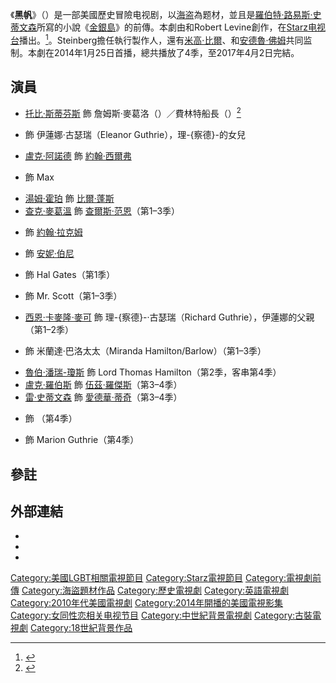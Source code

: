 {{noteTA
|G1=Show
}}
{{Infobox television
 |show_name = 黑帆<br />''Black Sails''
 |image = Black Sails opening title.jpg
 |genre = [[時代劇|歷史時代]]<br />冒險
 |creator = {{Plainlist|
* {{link-en|Jonathan E. Steinberg|Jonathan E. Steinberg}}
* Robert Levine
}}
|starring = {{Plainlist|
* [[托比·斯蒂芬斯|托比·斯蒂芬斯]]
* {{link-en|漢娜·紐|Hannah New}}
* [[盧克·阿諾德|盧克·阿諾德]]
* {{link-en|傑西卡·派克·甘迺迪|Jessica Parker Kennedy}}
* [[湯姆·霍珀_(1985年生演員)|湯姆·霍珀]]
* [[查克·麥葛溫|查克·麥葛溫]]
* {{link-en|托比·史密茲|Toby Schmitz}}
* {{link-en|克拉拉·佩吉特|Clara Paget}}
* {{link-en|Mark Ryan (actor)|Mark Ryan (actor)|Mark Ryan}}
* {{link-en|海金·凱－卡辛|Hakeem Kae-Kazim}}
* {{link-en|Sean Cameron Michael|Sean Cameron Michael}}
* {{link-en|Louise Barnes|Louise Barnes}}
* [[魯伯·潘瑞-瓊斯|魯伯·潘瑞-瓊斯]]
* [[盧克·羅伯斯|盧克·羅伯斯]]
* [[雷·史蒂文森|雷·史蒂文森]]
* {{link-en|大衛·威爾莫特|David Wilmot (actor)}}
* {{link-en|哈里特·沃特|Harriet Walter}}
}}
 |composer = {{link-en|比爾·麥克瑞利|Bear McCreary}}
 |country = 美國
 |language = 英語
 |num_seasons = 4
 |num_episodes = 38
 |list_episodes =
 |executive_producer = {{Plainlist|
* [[米高·比爾|米高·比爾]]
* {{link-en|布拉德利·富勒|Bradley Fuller}}
* [[安德魯·佛姆|安德魯·佛姆]]
* Jonathan E. Steinberg
* Chris Symes
* Robert Levine
* Michael Chernuchin
* Dan Shotz
* {{link-en|布拉德·凱恩|Brad Kane}}
}}
 |producer = {{Plainlist|
* Nina Heyns
* Jonathan Brytus
* Erik Henry
}}
 |location = [[南非|南非]][[開普敦|開普敦]]
 |cinematography = Lukas Ettlin<br />Jules O'Loughlin<br />David Luther<br />Gavin Struthers
 |editor = Joe Hobeck<br />Paul Trejo<br />John Coniglio
 |runtime = 49–65分鐘<!-- Shortest episode: 49 min 22 sec; longest: 64 min 58 sec -->
 |company = [[Platinum_Dunes|Platinum Dunes]]<br />Quaker Moving Pictures
 |distributor = Starz Original
 |channel = [[Starz_(電視頻道)|Starz]]
 |first_aired = {{Start date|2014|1|25}}
 |last_aired = {{End date|2017|4|2}}
 |website = https://www.starz.com/series/blacksails/episodes
 |website_title = Official website
}}
《'''黑帆'''》（{{lang-en|'''''Black Sails'''''}}）是一部美國歷史冒險电视剧，以[[海盗|海盗]]為题材，並且是[[羅伯特·路易斯·史蒂文森|羅伯特·路易斯·史蒂文森]]所寫的小說《[[金銀島|金銀島]]》的前傳。本劇由{{link-en|Jonathan E. Steinberg|Jonathan E. Steinberg}}和Robert Levine創作，在[[Starz_(电视频道)|Starz电视台]]播出。<ref>{{cite web|title=Starz新海盗剧《黑帆》1月首播 迈克尔·贝监制|url=http://tv.67.com/omzx/2013/11/27/717693.html|accessdate=2015-03-30|archive-date=2015-04-02|archive-url=https://web.archive.org/web/20150402182121/http://tv.67.com/omzx/2013/11/27/717693.html|dead-url=no}}</ref>。Steinberg擔任執行製作人，還有[[米高·比爾|米高·比爾]]、{{link-en|布拉德利·富勒|Bradley Fuller}}和[[安德魯·佛姆|安德魯·佛姆]]共同监制。本劇在2014年1月25日首播，總共播放了4季，至2017年4月2日完結。

== 演員 ==
{{main|{{le|黑帆演員角色列表|List of Black Sails characters}}}}

* [[托比·斯蒂芬斯|托比·斯蒂芬斯]] 飾 詹姆斯·麥葛洛（{{link-en|James McGraw}}）／費林特船長（{{link-en|Captain Flint|Captain Flint|James McGraw/Flint}}）<ref name="regulars">{{cite web|url=http://moviepilot.com/reviews/2549108?lt_source=external,manual|archive-url=https://archive.is/20160831201834/http://moviepilot.com/reviews/2549108?lt_source=external,manual|url-status=dead|archive-date=August 31, 2016|title=BLACK SAILS Ain't Your Daddy's Pirate Tale|last=Anderson|first=D.M.|work=[[Movie_Pilot|Movie Pilot]]|date=December 30, 2014|access-date=November 8, 2015}}</ref>
* {{link-en|漢娜·紐|Hannah New}} 飾 伊蓮娜·古瑟瑞（Eleanor Guthrie），理-{察德}-的女兒
* [[盧克·阿諾德|盧克·阿諾德]] 飾 [[約翰·西爾弗|約翰·西爾弗]]
* {{link-en|傑西卡·派克·甘迺迪|Jessica Parker Kennedy}} 飾 Max
* [[湯姆·霍珀_(1985年生演員)|湯姆·霍珀]] 飾 [[比爾·蓬斯|比爾·蓬斯]]
* [[查克·麥葛溫|查克·麥葛溫]] 飾 [[查爾斯·范恩|查爾斯·范恩]]（第1–3季）
* {{link-en|托比·史密茲|Toby Schmitz}} 飾 [[棉布傑克|約翰·拉克姆]]
* {{link-en|克拉拉·佩吉特|Clara Paget}} 飾 [[安妮·伯尼|安妮·伯尼]]
* {{link-en|Mark Ryan (actor)|Mark Ryan (actor)|Mark Ryan}} 飾 Hal Gates（第1季）
* {{link-en|海金·凱-卡辛|Hakeem Kae-Kazim}} 飾 Mr. Scott（第1–3季）
* [[西恩·卡麥隆·麥可|西恩·卡麥隆·麥可]] 飾 理-{察德}-·古瑟瑞（Richard Guthrie），伊蓮娜的父親（第1–2季）
* {{link-en|Louise Barnes|Louise Barnes}} 飾 米蘭達·巴洛太太（Miranda Hamilton/Barlow）（第1–3季）
* [[魯伯·潘瑞-瓊斯|魯伯·潘瑞-瓊斯]] 飾 Lord Thomas Hamilton（第2季，客串第4季）
* [[盧克·羅伯斯|盧克·羅伯斯]] 飾 [[伍茲·羅傑斯|伍茲·羅傑斯]]（第3–4季）
* [[雷·史蒂文森|雷·史蒂文森]] 飾 [[黑鬍子|愛德華·蒂奇]]（第3–4季）
* {{link-en|大衛·威爾莫特|David Wilmot (actor)}} 飾 {{link-en|Israel Hands|Israel Hands}}（第4季）
* {{link-en|哈里特·沃特|Harriet Walter}} 飾 Marion Guthrie（第4季）

==參註==
{{reflist}}

== 外部連結 == 
* {{Netflix title|70285580|黑帆}}
* {{IMDb title|2375692|黑帆}}
* {{douban}}

{{Starz电视节目}}
{{DEFAULTSORT:Black Sails}}
[[Category:美國LGBT相關電視節目|Category:美國LGBT相關電視節目]]
[[Category:Starz電視節目|Category:Starz電視節目]]
[[Category:電視劇前傳|Category:電視劇前傳]]
[[Category:海盜題材作品|Category:海盜題材作品]]
[[Category:歷史電視劇|Category:歷史電視劇]]
[[Category:英語電視劇|Category:英語電視劇]]
[[Category:2010年代美國電視劇|Category:2010年代美國電視劇]]
[[Category:2014年開播的美國電視影集|Category:2014年開播的美國電視影集]]
[[Category:女同性恋相关电视节目|Category:女同性恋相关电视节目]]
[[Category:中世紀背景電視劇|Category:中世紀背景電視劇]]
[[Category:古裝電視劇|Category:古裝電視劇]]
[[Category:18世紀背景作品|Category:18世紀背景作品]]